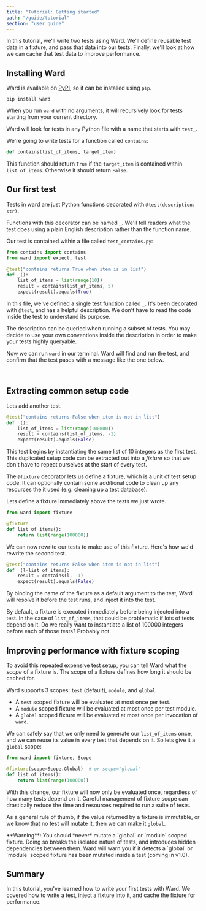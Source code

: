 ```yaml
---
title: "Tutorial: Getting started"
path: "/guide/tutorial"
section: "user guide"
---
```


In this tutorial, we'll write two tests using Ward. We'll define reusable test data in a fixture, 
and pass that data into our tests. Finally, we'll look at how we can cache that test data to improve performance.

## Installing Ward

Ward is available on [PyPI](https://pypi.org/project/ward/), so it can be installed using `pip`.

```text
pip install ward
```

When you run `ward` with no arguments, it will recursively look for tests starting from your current directory.

Ward will look for tests in any Python file with a name that starts with `test_`.

We're going to write tests for a function called `contains`:

```python
def contains(list_of_items, target_item)
```

This function should return `True` if the `target_item` is contained within `list_of_items`. Otherwise it should return `False`.

## Our first test

Tests in ward are just Python functions decorated with `@test(description: str)`.

Functions with this decorator can be named `_`. We'll tell readers
 what the test does using a plain English description rather than the function name.

Our test is contained within a file called `test_contains.py`:

```python
from contains import contains
from ward import expect, test

@test("contains returns True when item is in list")
def _():
    list_of_items = list(range(10))
    result = contains(list_of_items, 5)
    expect(result).equals(True)
```

In this file, we've defined a single test function called `_`. It's been
decorated with `@test`, and has a helpful description. We don't have to read the code inside the test to understand its purpose.

The description can be queried when running a subset of 
tests. You may decide to use your own conventions inside the description
in order to make your tests highly queryable.

Now we can run `ward` in our terminal. Ward will find and run the test, and
confirm that the test pases with a message like the one below.

<TestOutputLine marker="PASS" lineNumber="4" moduleName="test_contains" description="contains returns True when item is in list" />

<br/>

## Extracting common setup code

Lets add another test.

```python
@test("contains returns False when item is not in list")
def _():
    list_of_items = list(range(100000))
    result = contains(list_of_items, -1)
    expect(result).equals(False)
```

This test begins by instantiating the same list of 10 integers as the first
test. This duplicated setup code can be extracted out into a *fixture* so that we
don't have to repeat ourselves at the start of every test.

The `@fixture` decorator lets us define a fixture, which is a unit of test setup code. It can optionally contain some additional code to clean up any resources
the it used (e.g. cleaning up a test database).

Lets define a fixture immediately above the tests we just wrote.

```python
from ward import fixture

@fixture
def list_of_items():
    return list(range(100000))
```

We can now rewrite our tests to make use of this fixture. Here's how we'd rewrite the second test.

```python
@test("contains returns False when item is not in list")
def _(l=list_of_items):
    result = contains(l, -1)
    expect(result).equals(False)
```

By binding the name of the fixture as a default argument to the test, Ward will
resolve it before the test runs, and inject it into the test. 

By default, a fixture is executed immediately before being injected into
a test. In the case of `list_of_items`, that could be problematic if lots of tests
depend on it. Do we really want to instantiate a list of 100000 integers before
each of those tests? Probably not.

## Improving performance with fixture scoping

To avoid this repeated expensive test setup, you can tell Ward what the *scope* of a fixture is. The scope of a fixture defines how long it should be cached for.

Ward supports 3 scopes: `test` (default), `module`, and `global`.

* A `test` scoped fixture will be evaluated at most once per test.
* A `module` scoped fixture will be evaluated at most once per test module.
* A `global` scoped fixture will be evaluated at most once per invocation of `ward`.

We can safely say that we only need to generate our `list_of_items` once, and we can reuse its value in every test that depends on it. So lets give it a `global` scope:

```python
from ward import fixture, Scope

@fixture(scope=Scope.Global)  # or scope="global"
def list_of_items():
    return list(range(100000))
```

With this change, our fixture will now only be evaluated once, regardless of how
many tests depend on it. Careful management of fixture scope can drastically reduce the time and resources required to run a suite of tests.

As a general rule of thumb, if the value returned by a fixture is immutable, or we know that no test will mutate it, then we can make it `global`. 

<Warning>
**Warning**: You should *never* mutate a `global` or `module` scoped fixture. Doing so breaks
the isolated nature of tests, and introduces hidden dependencies between them. Ward will warn you if it detects a `global` or `module` scoped fixture has been mutated inside a test (coming in v1.0).
</Warning>

<br/>

## Summary

In this tutorial, you've learned how to write your first tests with Ward. 
We covered how to write a test, inject a fixture into it, and cache the fixture for performance.
